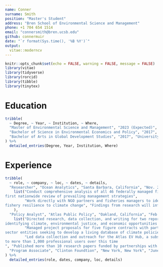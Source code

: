 ```yaml
---
name: Conner
surname: Smith
position: "Master's Student"
address: "Bren School of Environmental Science and Management"
phone: +1 704 654 1514
email: "connersmith@bren.ucsb.edu"
github: connermuir
date: "`r format(Sys.time(), '%B %Y')`"
output: 
  vitae::moderncv
---
```


```r
knitr::opts_chunk$set(echo = FALSE, warning = FALSE, message = FALSE)
library(vitae)
library(tidyverse)
library(rorcid)
library(tibble)
library(tinytex)
```


# Education

```r
tribble(
  ~ Degree, ~ Year, ~ Institution, ~ Where,
  "Master of Environmental Science and Management", "2023 (Expected)", "University of Califonria at Santa Barbara", "Santa Barbara, California",
  "Bachelor of Science in Environmental Economics and Policy", "2017", "University of California at Berkeley", "Berkeley, California",
  "Bachelor of Arts in Global Development Studies", "2017", "University of California at Berkeley", "Berkeley, California"
) %>% 
  detailed_entries(Degree, Year, Institution, Where)
```

# Experience

```r
tribble(
  ~ role, ~ company, ~ loc, ~ dates, ~ details,
  "Researcher", "Ocean Analytics", "Santa Barbara, California", "Nov. 2021 - Present", 
    list("Conduct comprehensive analysis of all 46 federally managed fisheries in the United States to develop the 
first nationwide review of prevailing management strategies",
         "Work directly with NGO partners and fisheries managers to identify key policy developments and assess 
fishery resilience to climate change", "Findings from research will inform a white paper expected to be completed in May 2022"
    ),
  "Policy Analyst", "Atlas Public Policy", "Oakland, California", "Feb. 2019 - June 2020", 
    list("Directed research, data collection, and writing for two reports funded by a large trade association 
identifying climate, environmental justice, and economic opportunities of transportation electrification", 
         "Managed project proposals for five figure contracts with partners including NGO, government, and private 
sector entities seeking to develop a living database of climate policies in the U.S",
         "Led data collection and outreach for the Atlas EV Hub, a subscription-based platform that grew from 500 
to more than 1,000 professional users over this time
", "Published more than 10 research papers funded by partnerships with stakeholders in the clean transportation space"),
  "Program Associate", "Clinton Foundtion", "New York, New York", "June 2017 - October 2018", list("Simulated a country-wide adoption of 100 percent renewable energy in Belize using excel and HOMER software, culminating in several presentations to more than 10 elected officials", "Conducted research under a $5 million grant with partners at the Rocky Mountain Institute to develop long term clean energy roadmaps for island nations", "Helped secure millions of dollars in commitments from Clinton Global Initiative member organizations targeting disaster relief and climate resilience in regions impacted by devastating hurricanes in 2017")
) %>% 
  detailed_entries(role, dates, company, loc, details)
```

